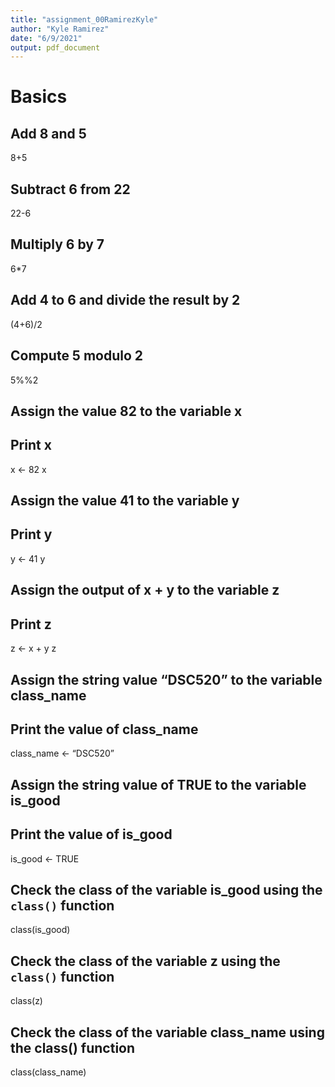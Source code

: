 ```yaml
---
title: "assignment_00RamirezKyle"
author: "Kyle Ramirez"
date: "6/9/2021"
output: pdf_document
---
```


# Basics

## Add 8 and 5
8+5

## Subtract 6 from 22
22-6

## Multiply 6 by 7
6*7

## Add 4 to 6 and divide the result by 2
(4+6)/2

## Compute 5 modulo 2
5%%2

## Assign the value 82 to the variable x
## Print x
x <- 82
x

## Assign the value 41 to the variable y
## Print y
y <- 41
y

## Assign the output of x + y to the variable z
## Print z
z <- x + y
z

## Assign the string value "DSC520" to the variable class_name
## Print the value of class_name
class_name <- "DSC520"

## Assign the string value of TRUE to the variable is_good
## Print the value of is_good
is_good <- TRUE

## Check the class of the variable is_good using the `class()` function
class(is_good)

## Check the class of the variable z using the `class()` function
class(z)

## Check the class of the variable class_name using the class() function
class(class_name)
